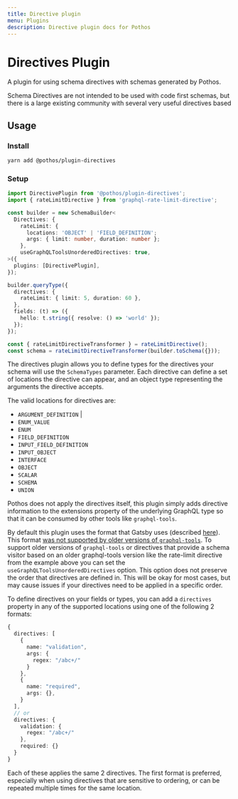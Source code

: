 ```yaml
---
title: Directive plugin
menu: Plugins
description: Directive plugin docs for Pothos
---
```





# Directives Plugin

A plugin for using schema directives with schemas generated by Pothos.

Schema Directives are not intended to be used with code first schemas, but there is a large existing
community with several very useful directives based

## Usage

### Install

```bash
yarn add @pothos/plugin-directives
```

### Setup

```typescript
import DirectivePlugin from '@pothos/plugin-directives';
import { rateLimitDirective } from 'graphql-rate-limit-directive';

const builder = new SchemaBuilder<
  Directives: {
    rateLimit: {
      locations: 'OBJECT' | 'FIELD_DEFINITION';
      args: { limit: number, duration: number };
    },
    useGraphQLToolsUnorderedDirectives: true,
>({
  plugins: [DirectivePlugin],
});

builder.queryType({
  directives: {
    rateLimit: { limit: 5, duration: 60 },
  },
  fields: (t) => ({
    hello: t.string({ resolve: () => 'world' });
  });
});

const { rateLimitDirectiveTransformer } = rateLimitDirective();
const schema = rateLimitDirectiveTransformer(builder.toSchema({}));
```

The directives plugin allows you to define types for the directives your schema will use the
`SchemaTypes` parameter. Each directive can define a set of locations the directive can appear, and
an object type representing the arguments the directive accepts.

The valid locations for directives are:

- `ARGUMENT_DEFINITION` \|
- `ENUM_VALUE`
- `ENUM`
- `FIELD_DEFINITION`
- `INPUT_FIELD_DEFINITION`
- `INPUT_OBJECT`
- `INTERFACE`
- `OBJECT`
- `SCALAR`
- `SCHEMA`
- `UNION`

Pothos does not apply the directives itself, this plugin simply adds directive information to the
extensions property of the underlying GraphQL type so that it can be consumed by other tools like
`graphql-tools`.

By default this plugin uses the format that Gatsby uses \(described
[here](https://github.com/graphql/graphql-js/issues/1343#issuecomment-479871020)\). This format
[was not supported by older versions of `graphql-tools`](https://github.com/ardatan/graphql-tools/issues/2534).
To support older versions of `graphql-tools` or directives that provide a schema visitor based on an
older graphql-tools version like the rate-limit directive from the example above you can set the
`useGraphQLToolsUnorderedDirectives` option. This option does not preserve the order that directives
are defined in. This will be okay for most cases, but may cause issues if your directives need to be
applied in a specific order.

To define directives on your fields or types, you can add a `directives` property in any of the
supported locations using one of the following 2 formats:

```typescript
{
  directives: [
    {
      name: "validation",
      args: {
        regex: "/abc+/"
      }
    },
    {
      name: "required",
      args: {},
    }
  ],
  // or
  directives: {
    validation: {
      regex: "/abc+/"
    },
    required: {}
  }
}
```

Each of these applies the same 2 directives. The first format is preferred, especially when using
directives that are sensitive to ordering, or can be repeated multiple times for the same location.
